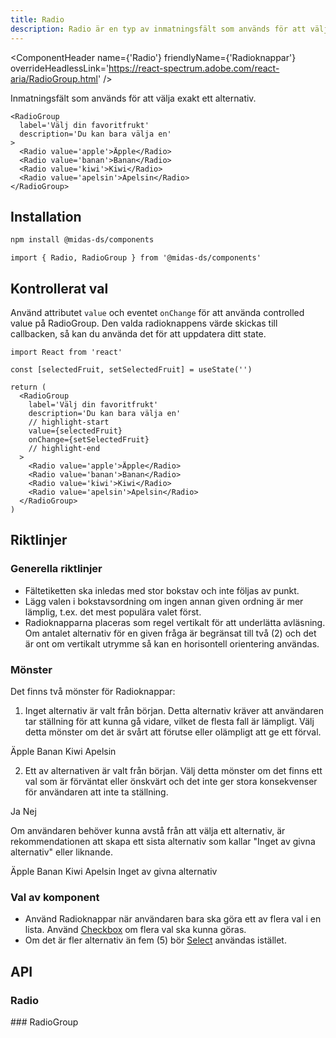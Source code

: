 ```yaml
---
title: Radio
description: Radio är en typ av inmatningsfält som används för att välja ett alternativ från en uppsättning alternativ
---
```



<ComponentHeader
  name={'Radio'}
  friendlyName={'Radioknappar'}
  overrideHeadlessLink='https://react-spectrum.adobe.com/react-aria/RadioGroup.html'
/>

Inmatningsfält som används för att välja exakt ett alternativ.

```tsx
<RadioGroup
  label='Välj din favoritfrukt'
  description='Du kan bara välja en'
>
  <Radio value='apple'>Äpple</Radio>
  <Radio value='banan'>Banan</Radio>
  <Radio value='kiwi'>Kiwi</Radio>
  <Radio value='apelsin'>Apelsin</Radio>
</RadioGroup>
```

<div className='card'>
  <BasicExample />
</div>

## Installation

```bash npm2yarn
npm install @midas-ds/components
```

```tsx
import { Radio, RadioGroup } from '@midas-ds/components'
```

## Kontrollerat val

Använd attributet `value` och eventet `onChange` för att använda controlled value på RadioGroup.
Den valda radioknappens värde skickas till callbacken, så kan du använda det för att uppdatera ditt state.

```tsx
import React from 'react'
```

```tsx
const [selectedFruit, setSelectedFruit] = useState('')

return (
  <RadioGroup
    label='Välj din favoritfrukt'
    description='Du kan bara välja en'
    // highlight-start
    value={selectedFruit}
    onChange={setSelectedFruit}
    // highlight-end
  >
    <Radio value='apple'>Äpple</Radio>
    <Radio value='banan'>Banan</Radio>
    <Radio value='kiwi'>Kiwi</Radio>
    <Radio value='apelsin'>Apelsin</Radio>
  </RadioGroup>
)
```

<div className='card'>
  <ControlledExample />
</div>

## Riktlinjer

### Generella riktlinjer

- Fältetiketten ska inledas med stor bokstav och inte följas av punkt.
- Lägg valen i bokstavsordning om ingen annan given ordning är mer lämplig, t.ex. det mest populära valet först.
- Radioknapparna placeras som regel vertikalt för att underlätta avläsning. Om antalet alternativ för en given fråga är
  begränsat till två (2) och det är ont om vertikalt utrymme så kan en horisontell orientering användas.

<div className='card'>
  <HorizontalExample />
</div>

### Mönster

Det finns två mönster för Radioknappar:

1. Inget alternativ är valt från början. Detta alternativ kräver att användaren tar ställning för att kunna gå vidare, vilket de flesta fall är lämpligt. Välj detta mönster om det är svårt att förutse eller olämpligt att ge ett förval.

<div className='card'>
  <RadioGroup
    label='Välj din favoritfrukt'
    description='Du kan bara välja en'
  >
    <Radio value='apple'>Äpple</Radio>
    <Radio value='banan'>Banan</Radio>
    <Radio value='kiwi'>Kiwi</Radio>
    <Radio value='apelsin'>Apelsin</Radio>
  </RadioGroup>
</div>

2. Ett av alternativen är valt från början. Välj detta mönster om det finns ett val som är förväntat eller önskvärt och det inte ger stora konsekvenser för användaren att inte ta ställning.

<div className='card'>
  <RadioGroup
    label='Vill du lägga till din favoritfrukt i fruktkorgen?'
    description='Det blir gott!'
    defaultValue='yes'
  >
    <Radio value='yes'>Ja</Radio>
    <Radio value='no'>Nej</Radio>
  </RadioGroup>
</div>

Om användaren behöver kunna avstå från att välja ett alternativ, är rekommendationen att skapa ett sista alternativ som kallar "Inget av givna alternativ" eller liknande.

<div className='card'>
  <RadioGroup
    label='Välj din favoritfrukt'
    description='Du kan bara välja en'
  >
    <Radio value='apple'>Äpple</Radio>
    <Radio value='banan'>Banan</Radio>
    <Radio value='kiwi'>Kiwi</Radio>
    <Radio value='apelsin'>Apelsin</Radio>
    <Radio value='none'>Inget av givna alternativ</Radio>
  </RadioGroup>
</div>

### Val av komponent

- Använd Radioknappar när användaren bara ska göra ett av flera val i en lista. Använd [Checkbox](/components/checkbox) om flera val ska kunna göras.
- Om det är fler alternativ än fem (5) bör [Select](/components/select) användas istället.

## API

### Radio

<PropTable name='Radio' />
### RadioGroup
<PropTable name='RadioGroup' />
